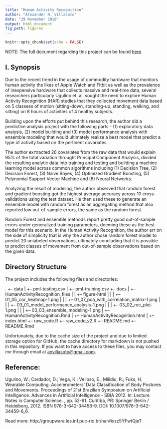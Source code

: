 ```yaml
---
title: "Human Activity Recognition"
author: "Alexander N. Villasoto"
date: "29 November 2018"
output: html_document
fig_path: figures
---
```


```r
knitr::opts_chunk$set(echo = FALSE)
```

NOTE: The full document regarding this project can be found [here](https://arseniusnott.github.io/Human-Activity-Recognition/).

## I. Synopsis
Due to the recent trend in the usage of commodity hardware that monitors human activity the likes of Apple Watch and Fitbit as well as the prevalence of inexpensive hardware that collects massive and real-time data, several researchers particularly Ugulino et. al. sought the need to explore Human Activity Recognition (HAR) studies that they collected movement data based on 5 classess of motion  (sitting-down, standing-up, standing, walking, and sitting) on 8 hours of activities of 4 healthy subjects. 

Building upon the efforts put behind this research, the author did a predictive analysis project with the following parts - (1) exploratory data analysis, (2) model building and (3) model performance analysis with ensemble modeling that would ultimately realize a best model that predict a type of activity based on the pertinent covariates.

The author exrtracted 26 covariates from the raw data that would explain 95% of the total variation throught Principal Component Analysis, divided the resulting analytic data into training and testing and building a machine learning model across common algorithms including (1) Decision Tree, (2) Decision Forest, (3) Naive Bayes, (4) Optimized Gradient Boosting, (5) Polynomial Support Vector Machine and (6) Neural Networks.

Analyzing the result of modeling, the author observed that random forest and gradient boosting got the highest average accuracy across 10 cross-validations using the test dataset. He then used these to generate an ensemble model with random forest as an aggregating method that also reported low out-of-sample errors, the same as the random forest. 

Random Forest and ensemble methods report pretty good out-of-sample errors under generalized training parameters, deeming these as the best model for this scenario. In the Human Activity Recognition, the author err on the side of simplicity that is why the author chose random forest model to predict 20 unlabeled observations, ultimately concluding that it is possible to predict classes of movement from out-of-sample observations based on the given data.

## Directory Structure

The project includes the following files and directories:

.
+-- data
|   +-- pml-testing.csv
|   +-- pml-training.csv
+-- docs
|   +-- HumanActivityRecognition_files
|   |   +-- figure-html
|   |   |   +-- 01_05_cor_heatmap-1.png
|   |   |   +-- 01_07_pca_with_correlation_matrix-1.png
|   |   |   +-- 03_01_model_performance_analysis-1.png
|   |   |   +-- 03_02_roc_plot-1.png
|   |   |   +-- 03_03_ensemble_modeling-1.png
|   +-- HumanActivityRecognition.Rmd
|   +-- HumanActivityRecognition.html
|   +-- index.html
+-- raw_code.R
+-- raw_code_v2.R
+-- README.md
+-- README.Rmd

Unfortunately, due to the cache size of the project and due to limited storage option for GitHub, the cache directory for markdown is not pushed in this repository. If you want to have access to these files, you may contact me through email at [anvillasoto@gmail.com](mailto:anvillasoto@gmail.com).

## Reference:

Ugulino, W.; Cardador, D.; Vega, K.; Velloso, E.; Milidiu, R.; Fuks, H. Wearable Computing: Accelerometers' Data Classification of Body Postures and Movements. Proceedings of 21st Brazilian Symposium on Artificial Intelligence. Advances in Artificial Intelligence - SBIA 2012. In: Lecture Notes in Computer Science. , pp. 52-61. Curitiba, PR: Springer Berlin / Heidelberg, 2012. ISBN 978-3-642-34458-9. DOI: 10.1007/978-3-642-34459-6_6. 

Read more: http://groupware.les.inf.puc-rio.br/har#ixzz5YFwtQjeT